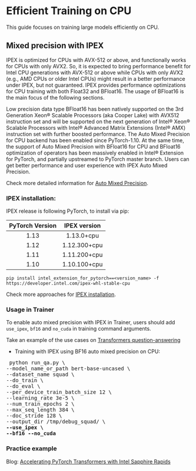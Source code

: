 <!--Copyright 2022 The HuggingFace Team. All rights reserved.

Licensed under the Apache License, Version 2.0 (the "License"); you may not use this file except in compliance with
the License. You may obtain a copy of the License at

http://www.apache.org/licenses/LICENSE-2.0

Unless required by applicable law or agreed to in writing, software distributed under the License is distributed on
an "AS IS" BASIS, WITHOUT WARRANTIES OR CONDITIONS OF ANY KIND, either express or implied. See the License for the
-->

# Efficient Training on CPU

This guide focuses on training large models efficiently on CPU.

## Mixed precision with IPEX

IPEX is optimized for CPUs with AVX-512 or above, and functionally works for CPUs with only AVX2. So, it is expected to bring performance benefit for Intel CPU generations with AVX-512 or above while CPUs with only AVX2 (e.g., AMD CPUs or older Intel CPUs) might result in a better performance under IPEX, but not guaranteed. IPEX provides performance optimizations for CPU training with both Float32 and BFloat16. The usage of BFloat16 is the main focus of the following sections.

Low precision data type BFloat16 has been natively supported on the 3rd Generation Xeon® Scalable Processors (aka Cooper Lake) with AVX512 instruction set and will be supported on the next generation of Intel® Xeon® Scalable Processors with Intel® Advanced Matrix Extensions (Intel® AMX) instruction set with further boosted performance. The Auto Mixed Precision for CPU backend has been enabled since PyTorch-1.10. At the same time, the support of Auto Mixed Precision with BFloat16 for CPU and BFloat16 optimization of operators has been massively enabled in Intel® Extension for PyTorch, and partially upstreamed to PyTorch master branch. Users can get better performance and user experience with IPEX Auto Mixed Precision.

Check more detailed information for [Auto Mixed Precision](https://intel.github.io/intel-extension-for-pytorch/cpu/latest/tutorials/features/amp.html).

### IPEX installation:

IPEX release is following PyTorch, to install via pip:

| PyTorch Version   | IPEX version   |
| :---------------: | :----------:   |
| 1.13              |  1.13.0+cpu    |
| 1.12              |  1.12.300+cpu  |
| 1.11              |  1.11.200+cpu  |
| 1.10              |  1.10.100+cpu  |

```
pip install intel_extension_for_pytorch==<version_name> -f https://developer.intel.com/ipex-whl-stable-cpu
```

Check more approaches for [IPEX installation](https://intel.github.io/intel-extension-for-pytorch/cpu/latest/tutorials/installation.html).

### Usage in Trainer
To enable auto mixed precision with IPEX in Trainer, users should add `use_ipex`, `bf16` and `no_cuda` in training command arguments.

Take an example of the use cases on [Transformers question-answering](https://github.com/huggingface/transformers/tree/main/examples/pytorch/question-answering)

- Training with IPEX using BF16 auto mixed precision on CPU:
<pre> python run_qa.py \
--model_name_or_path bert-base-uncased \
--dataset_name squad \
--do_train \
--do_eval \
--per_device_train_batch_size 12 \
--learning_rate 3e-5 \
--num_train_epochs 2 \
--max_seq_length 384 \
--doc_stride 128 \
--output_dir /tmp/debug_squad/ \
<b>--use_ipex \</b>
<b>--bf16 --no_cuda</b></pre> 

### Practice example

Blog: [Accelerating PyTorch Transformers with Intel Sapphire Rapids](https://huggingface.co/blog/intel-sapphire-rapids)
